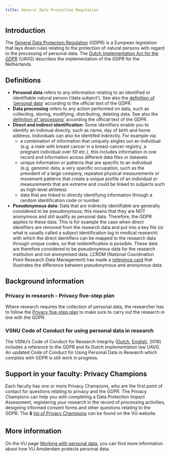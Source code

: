 ```yaml
---
title: General Data Protection Regulation
---
```


## Introduction

The [General Data Protection Regulation](https://gdpr-info.eu/) (GDPR) is a European legislation that lays down rules relating to the protection of natural persons with regard to the processing of personal data. The [Dutch Implementation Act for the GDPR](https://wetten.overheid.nl/BWBR0040940/2021-07-01) (UAVG) describes the implementation of the GDPR for the Netherlands.

## Definitions

* **Personal data** refers to any information relating to an identified or identifiable natural person ('data subject'). See also the [definition of 'personal data](https://www.privacy-regulation.eu/en/4.htm)' according to the official text of the GDPR.
* **Data processing** refers to any action performed on data, such as collecting, storing, modifying, distributing, deleting data. See also the [definition of 'processing'](https://www.privacy-regulation.eu/en/4.htm) according the official text of the GDPR.
* **Direct and indirect identification**: Some identifiers enable you to identify an indiviual directly, such as name, day of birth and home address. Individuals can also be identifed indirectly. For example via:
  * a combination of information that uniquely singles out an individual (e.g. a male with breast cancer in a breast cancer registry, a pregnant individual over 50 etc.), this includes information in one record and information across different data files or datasets
  * unique information or patterns that are specific to an individual (e.g. genomic data, a very specific occupation, such as the president of a large company, repeated physical measurements or movement patterns that create a unique profile of an individual or measurements that are extreme and could be linked to subjects such as high-level athletes)
  * data that are linked to directly identifying information through a random identification code or number
* **Pseudonymous data**: Data that are indirectly identifiable are generally considered to be pseudonymous; this means that they are NOT anonymous and still qualify as personal data. Therefore, the GDPR applies to these data. This is for example the case when direct identifiers are removed from the research data and put into a key file (or what is usually called a subject identification log in medical research) with which the direct identifiers can be mapped to the research data through unique codes, so that reidentification is possible. These data are therefore considered to be pseudonymous data for the research institution and not anonymised data. LCRDM (National Coordination Point Research Data Management) has made a [reference card](https://lcrdm.nl/wp-content/uploads/2023/03/Anonymization-reference-card-for-researchers.pdf) that illustrates the difference between pseudonymous and anonymous data.

## Background information

### Privacy in research - Privacy five-step plan

Where research requires the collection of personal data, the researcher has to follow the [Privacy five-step plan](https://vu.nl/en/employee/privacy-and-information-security/working-with-personal-data) to make sure to carry out the research in line with the GDPR.

### VSNU Code of Conduct for using personal data in research

The VSNU's Code of Conduct for Research Integrity ([Dutch](https://www.nwo.nl/sites/nwo/files/documents/Nederlandse%2Bgedragscode%2Bwetenschappelijke%2Bintegriteit_2018_NL.pdf), [English](https://www.nwo.nl/sites/nwo/files/documents/Netherlands%2BCode%2Bof%2BConduct%2Bfor%2BResearch%2BIntegrity_2018_UK.pdf), 2018) includes a reference to the GDPR and its Dutch implementation law UAVG. An updated Code of Conduct for Using Personal Data in Research which complies with GDPR is still work in progress.

## Support in your faculty: Privacy Champions

Each faculty has one or more Privacy Champions, who are the first point of contact for questions relating to privacy and the GDPR. The Privacy Champions can help you with completing a Data Protection Impact Assessment, registering your research in the record of processing activities, designing informed consent forms and other questions relating to the GDPR. The 🔒 [list of Privacy Champions](https://vu.nl/en/employee/privacy-and-information-security/privacy-champions-information) can be found on the VU website.

## More information

On the VU page [Working with personal data](https://vu.nl/en/employee/privacy-and-information-security/working-with-personal-data), you can find more information about how VU Amsterdam protects personal data.
